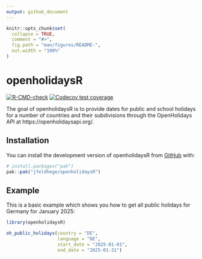 ```yaml
---
output: github_document
---
```


<!-- README.md is generated from README.Rmd. Please edit that file -->

```r
knitr::opts_chunk$set(
  collapse = TRUE,
  comment = "#>",
  fig.path = "man/figures/README-",
  out.width = "100%"
)
```

# openholidaysR

<!-- badges: start -->
[![R-CMD-check](https://github.com/jfeldhege/openholidaysR/actions/workflows/R-CMD-check.yaml/badge.svg)](https://github.com/jfeldhege/openholidaysR/actions/workflows/R-CMD-check.yaml)
[![Codecov test coverage](https://codecov.io/gh/jfeldhege/openholidaysR/graph/badge.svg)](https://app.codecov.io/gh/jfeldhege/openholidaysR)
<!-- badges: end -->

The goal of openholidaysR is to provide dates for public and school holidays for a number of countries and their subdivisions through the OpenHolidays API at https://openholidaysapi.org/.

## Installation

You can install the development version of openholidaysR from [GitHub](https://github.com/) with:

``` r
# install.packages("pak")
pak::pak("jfeldhege/openholidaysR")
```

## Example

This is a basic example which shows you how to get all public holidays for Germany for January 2025:

```r
library(openholidaysR)

oh_public_holidays(country = "DE",
                   language = "DE",
                   start_date = "2025-01-01",
                   end_date = "2025-01-31")
```



